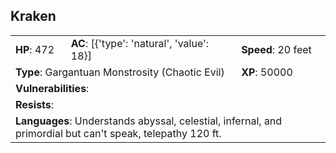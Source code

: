 ## Kraken {#monster-kraken}

```{=html}
<table class="table table-striped">
    <tbody>
        <tr>                    
            <td><b>HP</b>: 472</td>
            <td><b>AC</b>: [{'type': 'natural', 'value': 18}]</td>
            <td><b>Speed</b>: 20 feet</td>
        </tr>
        <tr>
            <td colspan="2"><b>Type</b>: Gargantuan Monstrosity (Chaotic Evil)</td>
            <td><b>XP</b>: 50000</td>
        </tr>
        <tr>
            <td colspan="3"><b>Vulnerabilities</b>: </td>
        </tr>
        <tr>
            <td colspan="3"><b>Resists</b>: </td>
        </tr>
        <tr>
            <td colspan="3"><b>Languages</b>: Understands abyssal, celestial, infernal, and primordial but can't speak, telepathy 120 ft.</td>
        </tr>
    </tbody>
</table>
```